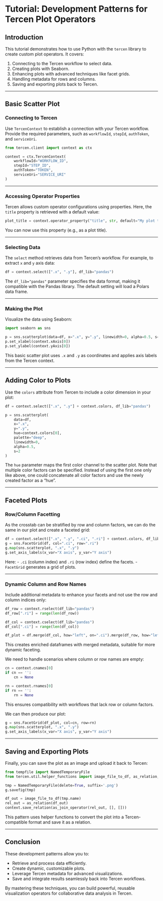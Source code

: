 # Tutorial: Development Patterns for Tercen Plot Operators

## Introduction

This tutorial demonstrates how to use Python with the `tercen` library to create custom plot operators. It covers:

1. Connecting to the Tercen workflow to select data.
2. Creating plots with Seaborn.
3. Enhancing plots with advanced techniques like facet grids.
4. Handling metadata for rows and columns.
5. Saving and exporting plots back to Tercen.

---

## Basic Scatter Plot

### Connecting to Tercen

Use `TercenContext` to establish a connection with your Tercen workflow. Provide the required parameters, such as `workflowId`, `stepId`, `authToken`, and `serviceUri`.

```python
from tercen.client import context as ctx

context = ctx.TercenContext(
    workflowId="WORKFLOW_ID",
    stepId="STEP_ID",
    authToken="TOKEN",
    serviceUri="SERVICE_URI"  
)
```

---

### Accessing Operator Properties

Tercen allows custom operator configurations using properties. Here, the `title` property is retrieved with a default value:

```python
plot_title = context.operator_property("title", str, default="My plot title")
```

You can now use this property (e.g., as a plot title).

---

### Selecting Data

The `select` method retrieves data from Tercen's workflow. For example, to extract `x` and `y` axis data:

```python
df = context.select([".x", ".y"], df_lib="pandas")
```

The `df_lib="pandas"` parameter specifies the data format, making it compatible with the Pandas library. The default setting will load a Polars data frame.

---

### Making the Plot

Visualize the data using Seaborn:

```python
import seaborn as sns

p = sns.scatterplot(data=df, x=".x", y=".y", linewidth=0, alpha=0.5, s=0.5)
p.set_xlabel(context.xAxis[0])
p.set_ylabel(context.yAxis[0])
```

This basic scatter plot uses `.x` and `.y` as coordinates and applies axis labels from the Tercen context.

---

## Adding Color to Plots

Use the `colors` attribute from Tercen to include a color dimension in your plot:

```python
df = context.select([".x", ".y"] + context.colors, df_lib="pandas")

p = sns.scatterplot(
    data=df,
    x=".x",
    y=".y",
    hue=context.colors[0],
    palette="deep",
    linewidth=0,
    alpha=0.5,
    s=2
)
```

The `hue` parameter maps the first color channel to the scatter plot. Note that multiple color factors can be specified. Instead of using the first one only like above, one could concatenate all color factors
and use the newly created factor as a "hue". 

---

## Faceted Plots

### Row/Column Facetting

As the crosstab can be stratified by row and column factors, we can do the same in our plot and create a faceted grid:

```python
df = context.select([".x", ".y", ".ci", ".ri"] + context.colors, df_lib="pandas")
g = sns.FacetGrid(df, col=".ci", row=".ri")
g.map(sns.scatterplot, ".x", ".y")
g.set_axis_labels(x_var="X axis", y_var="Y axis")
```

Here:
- `.ci` (column index) and `.ri` (row index) define the facets.
- `FacetGrid` generates a grid of plots.

---

### Dynamic Column and Row Names

Include additional metadata to enhance your facets and not use the row and column indices only:

```python
df_row = context.rselect(df_lib="pandas")
df_row[".ri"] = range(len(df_row))

df_col = context.cselect(df_lib="pandas")
df_col[".ci"] = range(len(df_col))

df_plot = df.merge(df_col, how="left", on=".ci").merge(df_row, how="left", on=".ri")
```

This creates enriched dataframes with merged metadata, suitable for more dynamic faceting.

We need to handle scenarios where column or row names are empty:

```python
cn = context.cnames[0]
if cn == '':
    cn = None

rn = context.rnames[0]
if rn == '':
    rn = None
```

This ensures compatibility with workflows that lack row or column factors.

We can then produce our plot:

```python
g = sns.FacetGrid(df_plot, col=cn, row=rn)
g.map(sns.scatterplot, ".x", ".y")
g.set_axis_labels(x_var="X axis", y_var="Y axis")
```

---

## Saving and Exporting Plots

Finally, you can save the plot as an image and upload it back to Tercen:

```python
from tempfile import NamedTemporaryFile
from tercen.util.helper_functions import image_file_to_df, as_relation, as_join_operator

tmp = NamedTemporaryFile(delete=True, suffix='.png')
g.savefig(tmp)

df_out = image_file_to_df(tmp.name)
rel_out = as_relation(df_out)
context.save_relation(as_join_operator(rel_out, [], []))
```

This pattern uses helper functions to convert the plot into a Tercen-compatible format and save it as a relation.

---

## Conclusion

These development patterns allow you to:

- Retrieve and process data efficiently.
- Create dynamic, customizable plots.
- Leverage Tercen metadata for advanced visualizations.
- Save and integrate results seamlessly back into Tercen workflows.

By mastering these techniques, you can build powerful, reusable visualization operators for collaborative data analysis in Tercen.

